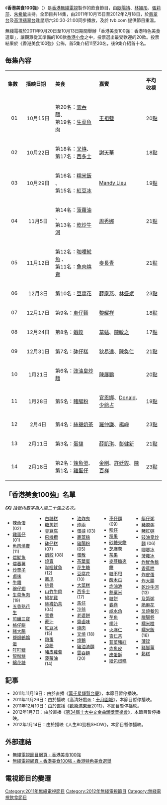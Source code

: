 {{無綫節目
| 中文節目名=香港美食100強
| 英文節目名={{lang|en|Top Eats 100}}
| 圖片= [[File:Top_Eats_100.jpg|300px]]
| 翡翠台首播日期=2011年10月15日-2012年2月18日<br/>2011年11月19日 暫停播映<br/>2011年11月26日 暫停播映<br/>2011年12月10日 暫停播映<br/>2012年1月7日 暫停播映<br/>2012年1月14日 暫停播映<br/>2012年2月18日 20:30-21:30
| 翡翠台首播時間=逢星期六 20:30-21:00（連廣告）
| 高清翡翠台首播日期=2011年10月15日-2012年2月18日<br/>2011年11月19日 暫停播映<br/>2011年11月26日 暫停播映<br/>2011年12月10日 暫停播映<br/>2012年1月7日 暫停播映<br/>2012年1月14日 暫停播映<br/>2012年2月18日 20:30-21:30
| 高清翡翠台首播時間=逢星期六 20:30-21:00（連廣告）
| 監製=[[陳旭亮|陳旭亮]]
| 編審=[[陳蕙蘭_(編審)|陳蕙蘭]]
| 製作統籌=
| 集數=14
| 類型=飲食
| 製作公司=[[電視廣播有限公司|電視廣播有限公司]]
| 主持=[[歐陽靖|歐陽靖]]、[[林穎彤|林穎彤]]（第1-14集）<br>[[張莉莎|張莉莎]]（第1-5集）<br>[[朱希敏|朱希敏]]（第6-14集）
| 網頁=http://programme.tvb.com/foodandtravel/topeats100
}}
《'''香港美食100強'''》（{{lang-en|'''Top Eats 100'''}}）是[[香港|香港]][[電視廣播有限公司|無綫電視]]製作的飲食節目，由[[歐陽靖|歐陽靖]]、[[林穎彤|林穎彤]]、[[張莉莎|張莉莎]]、[[朱希敏|朱希敏]]主持。全節目共14集，由2011年10月15日至2012年2月18日，於[[翡翠台|翡翠台]]及[[高清翡翠台|高清翡翠台]]逢星期六20:30-21:00同步播放，及於 tvb.com 提供節目重溫。

無綫電視於2011年9月20日至10月13日期間舉辦「香港美食100強：香港特色美食選舉」，讓觀眾從其準備的100款[[香港小食|香港小食]]之中，投票選出最受歡迎的20款。投票結果於《香港美食100強》公佈，首5集介紹11至20名，後9集介紹首十名。

== 每集內容 ==
{| class="wikitable" style="width:60%; font-size: 14px;"
|- style="background:cornflowerblue; color:white" align=center
| style="width:5%"|'''集數''' || style="width:10%"|'''播映日期''' || style="width:15%"|'''美食'''|| style="width:15%"|'''嘉賓'''|| style="width:5%"|'''平均收視'''
|-
| align=center| 01 || align=center| 10月15日 || 第20名：[[雲吞麵|雲吞麵]]、<br/>第19名：[[生菜魚肉|生菜魚肉]] || [[王祖藍|王祖藍]] || 20[[收視點|點]]  
|-
| align=center| 02 || align=center| 10月22日 || 第18名：[[叉燒|叉燒]]、<br/>第17名：[[西多士|西多士]] || [[謝天華|謝天華]] || 18[[收視點|點]]
|-
| align=center| 03 || align=center| 10月29日 || 第16名：[[糯米飯|糯米飯]] 、<br/>第15名：[[紅豆冰|紅豆冰]] || [[Mandy_Lieu|Mandy Lieu]] || 19[[收視點|點]]
|-
| align=center| 04 || align=center| 11月5日 || 第14名：[[菠蘿油|菠蘿油]] 、<br/>第13名：[[乾炒牛河|乾炒牛河]] || [[周秀娜|周秀娜]] || 21[[收視點|點]]
|-
| align=center| 05 || align=center| 11月12日 || 第12名：[[咖哩魷魚|咖哩魷魚]] 、<br/>第11名：[[魚肉燒賣|魚肉燒賣]] || [[麥長青|麥長青]] || 21[[收視點|點]]
|-
| align=center| 06 || align=center| 12月3日 || 第10名：[[豆腐花|豆腐花]] || [[薛家燕|薛家燕]]、[[林盛斌|林盛斌]] || 23[[收視點|點]]
|-
| align=center| 07 || align=center| 12月17日 || 第9名：[[車仔麵|車仔麵]] || [[黎耀祥|黎耀祥]] || 18[[收視點|點]]
|-
| align=center| 08 || align=center| 12月24日 || 第8名：[[蝦餃|蝦餃]] || [[草蜢_(組合)|草蜢]]、[[陳敏之|陳敏之]] || 17[[收視點|點]]
|-
| align=center| 09 || align=center| 12月31日 || 第7名：[[砵仔糕|砵仔糕]] || [[狄易達|狄易達]]、[[陳奐仁|陳奐仁]] || 21[[收視點|點]]
|-
| align=center| 10 || align=center| 1月21日 || 第6名：[[豉油皇炒麵|豉油皇炒麵]] || [[陳展鵬|陳展鵬]] || 20[[收視點|點]]
|-
| align=center| 11 || align=center| 1月28日 || 第5名：[[豬腸粉|豬腸粉]] || [[官恩娜|官恩娜]]、[[唐劍康|Donald]]、[[少爺占|少爺占]] || 19[[收視點|點]]
|-
| align=center| 12 || align=center| 2月4日 || 第4名：[[絲襪奶茶|絲襪奶茶]] || [[羅仲謙|羅仲謙]]、[[楊崢|楊崢]] || 23[[收視點|點]]
|-
| align=center| 13 || align=center| 2月11日 || 第3名：[[蛋撻|蛋撻]] || [[薛凱琪|薛凱琪]]、[[彭健新|彭健新]] || 21[[收視點|點]]
|-
| align=center| 14 || align=center| 2月18日 || 第2名：[[辣魚蛋|辣魚蛋]]、<br/>第1名：[[雞蛋仔|雞蛋仔]] || [[金剛_(藝人)|金剛]]、[[許廷鏗|許廷鏗]]、[[陳百祥|陳百祥]] || 23[[收視點|點]]
|}

==「香港美食100強」名單==
'' '''(X)''' 括號內數字為入選二十強之名次。''
<div style="-moz-column-count:5; -webkit-column-count:5; column-count:5;">
*[[辣魚蛋|辣魚蛋]] (02)
*[[雞蛋仔|雞蛋仔]] (01)
*[[魚肉燒賣|魚肉燒賣]] (11)
*[[煨魷魚|煨魷魚]]
*[[煨蕃薯|煨蕃薯]]
*[[炒栗子|炒栗子]]
*[[鹵味|鹵味]]
*[[牛雜|牛雜]]
*[[碗仔翅|碗仔翅]]
*[[生菜魚肉|生菜魚肉]] (19)
*[[五香熟花生|五香熟花生]]
*[[煎釀三寶|煎釀三寶]]
*[[格仔餅|格仔餅]]
*[[豬大腸|豬大腸]]
*[[鹽焗鵪鶉蛋|鹽焗鵪鶉蛋]]
*[[叮叮糖|叮叮糖]]
*[[龍鬚糖|龍鬚糖]]
*[[綿花糖|綿花糖]]
*[[白糖糕|白糖糕]]
*[[糖蔥餅|糖蔥餅]]
*[[臭豆腐|臭豆腐]]
*[[飛機欖|飛機欖]]
*[[砵仔糕|砵仔糕]] (07)
*[[蝦餃|蝦餃]] (08)
*[[燒賣|燒賣]]
*[[咖哩魷魚|咖哩魷魚]] (12)
*[[鳳爪|鳳爪]]
*[[排骨|排骨]]
*[[山竹牛肉|山竹牛肉]]
*[[綿花雞|綿花雞]]
*[[絲襪奶茶|絲襪奶茶]] (04)
*[[鴛鴦_(飲料)|鴛鴦]]
*[[蔗汁|蔗汁]]
*[[紅豆冰|紅豆冰]] (15)
*[[燉蛋|燉蛋]]
*[[涼粉|涼粉]]
*[[豬皮蘿蔔|豬皮蘿蔔]]
*[[菠蘿油|菠蘿油]] (14)
*[[油炸鬼|油炸鬼]]
*[[炸兩|炸兩]]
*[[蛋撻|蛋撻]] (03)
*[[裹蒸粽|裹蒸粽]]
*[[豬腸粉|豬腸粉]] (05)
*[[蛋散|蛋散]]
*[[茶葉蛋|茶葉蛋]]
*[[花生糖|花生糖]]
*[[豆腐花|豆腐花]] (10)
*[[大菜糕|大菜糕]]
*[[西多士|西多士]] (17)
*[[薩其馬|馬仔]]
*[[沙翁|沙翁]]
*[[老婆餅|老婆餅]]
*[[齋鹵味|齋鹵味]]
*[[燒肉|燒肉]]
*[[叉燒|叉燒]] (18)
*[[燒鵝|燒鵝]]
*[[豬油渣麵|豬油渣麵]]
*[[雲吞麵|雲吞麵]] (20)
*[[車仔麵|車仔麵]] (09)
*[[粉仔|粉仔]]
*[[粉果|粉果]]
*[[砂糖夾餅|砂糖夾餅]]
*[[芝麻卷|芝麻卷]]
*[[茶果|茶果]]
*[[麥芽糖夾餅|麥芽糖夾餅]]
*[[糖不甩|糖不甩]]
*[[酸木瓜|酸木瓜]]
*[[炸油池|炸油池]]
*[[熱粟米|熱粟米]]
*[[糖餅|糖餅]]
*[[春卷|春卷]]
*[[咸水角|咸水角]]
*[[芋角|芋角]]
*[[椰汁|椰汁]]
*[[火麻仁|火麻仁]]
*[[杏仁茶|杏仁茶]]
*[[韮菜豬紅|韮菜豬紅]]
*[[炸魚皮|炸魚皮]]
*[[皮蛋酥|皮蛋酥]]
*[[紙包蛋糕|紙包蛋糕]]
*[[艇仔粥|艇仔粥]]
*[[豬膶粥|豬膶粥]]
*[[豬紅粥|豬紅粥]]
*[[豉油皇炒麵|豉油皇炒麵]] (06)
*[[唧唧冰|唧唧冰]]
*[[菠蘿冰|菠蘿冰]]
*[[炸魷魚鬚|炸魷魚鬚]]
*[[香蕉糕|香蕉糕]]
*[[炸皮蛋|炸皮蛋]]
*[[炸大腸|炸大腸]]
*[[乾炒牛河|乾炒牛河]] (13)
*[[及第粥|及第粥]]
*[[脆麻花|脆麻花]]
*[[叉燒餐包|叉燒餐包]]
*[[臘腸卷|臘腸卷]]
*[[糯米糍|糯米糍]]
*[[糯米飯|糯米飯]] (16)
*[[薄罉|薄罉]]
*[[豬腳薑|豬腳薑]]
*[[鬆糕|鬆糕]]
</div>

== 記事 ==
*2011年11月19日：由於直播《[[萬千星輝賀台慶|萬千星輝賀台慶]]》，本節目暫停播映。
*2011年11月26日：由於播映《高清好戲派：[[十月圍城|十月圍城]]》，本節目暫停播映。
*2011年12月10日：由於直播《[[歡樂滿東華|歡樂滿東華]]2011》，本節目暫停播映。
*2012年1月7日：由於直播《[[第三十四屆十大中文金曲得獎名單|第34屆十大中文金曲頒獎音樂會]]》，本節目暫停播映。
*2012年1月14日：由於播映《人生80勁楓SHOW》，本節目暫停播映。

== 外部連結 ==
* [http://programme.tvb.com/foodandtravel/topeats100/ 無綫電視節目網頁 - 香港美食100強]
* [http://event.tvb.com/topeats100/ 無綫電視網頁 - 香港美食100強 - 香港特色美食選舉]

==電視節目的變遷==
{{電視節目的變遷|
電視台={{flagicon|Hong Kong}} [[電視廣播有限公司|無綫電視]] [[翡翠台|翡翠台]]、[[高清翡翠台|高清翡翠台]]|
播放檔次=逢星期六 20:30-21:00 節目|
節目名稱= 《香港美食100強》<br>(2011.10.15-2012.2.18)|
上一節目=[[寵愛有家|寵愛有家]] (第13集)<br>(2011.10.08)|
下一節目=[[千奇百趣高B班|千奇百趣高B班]]<br>(2012.2.25-2012.6.16)
}}

[[Category:2011年無綫電視節目|Category:2011年無綫電視節目]]
[[Category:2012年無綫電視節目|Category:2012年無綫電視節目]]
[[Category:無綫電視飲食節目|Category:無綫電視飲食節目]]